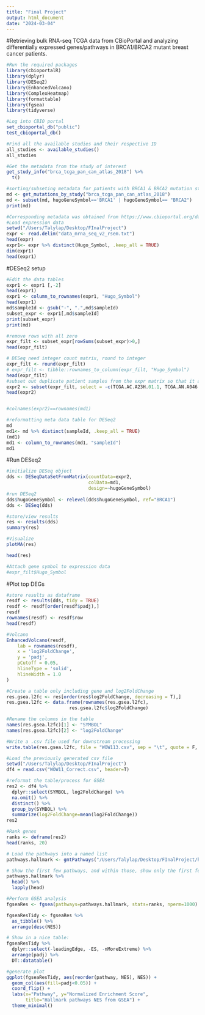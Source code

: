 ```yaml
---
title: "Final Project"
output: html_document
date: "2024-03-04"
---
```

#Retrieving bulk RNA-seq TCGA data from CBioPortal and analyzing differentially expressed genes/pathways in BRCA1/BRCA2 mutant breast cancer patients. 
```r
#Run the required packages 
library(cbioportalR)
library(dplyr)
library(DESeq2)
library(EnhancedVolcano)
library(ComplexHeatmap)
library(formattable)
library(fgsea)
library(tidyverse)
```

```r
#Log into CBIO portal 
set_cbioportal_db("public")
test_cbioportal_db()
```
```r
#Find all the available studies and their respective ID 
all_studies <- available_studies()
all_studies
```

```r
#Get the metadata from the study of interest 
get_study_info("brca_tcga_pan_can_atlas_2018") %>%
  t()
```

```r
#sorting/subseting metadata for patients with BRCA1 & BRCA2 mutation status
md <- get_mutations_by_study("brca_tcga_pan_can_atlas_2018")
md <- subset(md, hugoGeneSymbol=='BRCA1' | hugoGeneSymbol== "BRCA2") 
print(md)
```


```r
#Corresponding metadata was obtained from https://www.cbioportal.org/datasets
#Load expression data
setwd("/Users/Talylap/Desktop/FInalProject")
expr <- read.delim("data_mrna_seq_v2_rsem.txt")
head(expr)
expr1<- expr %>% distinct(Hugo_Symbol, .keep_all = TRUE)
dim(expr1)
head(expr1)
```

#DESeq2 setup
```r
#Edit the data tables
expr1 <- expr1 [,-2]
head(expr1)
expr1 <- column_to_rownames(expr1, "Hugo_Symbol")
head(expr1)
md$sampleId <- gsub("-", ".",md$sampleId)
subset_expr <- expr1[,md$sampleId]
print(subset_expr)
print(md)
```

```r
#remove rows with all zero
expr_filt <- subset_expr[rowSums(subset_expr)>0,]
head(expr_filt)
```

```r
# DESeq need integer count matrix, round to integer
expr_filt <- round(expr_filt)
# expr_filt <- tibble::rownames_to_column(expr_filt, "Hugo_Symbol")
head(expr_filt)
#subset out duplicate patient samples from the expr matrix so that it aligns with meta data
expr2 <- subset(expr_filt, select = -c(TCGA.AC.A23H.01.1, TCGA.AN.A046.01.1, TCGA.AN.A046.01.2, TCGA.C8.A12T.01.1, TCGA.EW.A1PE.01.1))
head(expr2)


#colnames(expr2)==rownames(md1)
```

```r
#reformatting meta data table for DESeq2
md
md1<- md %>% distinct(sampleId, .keep_all = TRUE)
(md1)
md1 <- column_to_rownames(md1, "sampleId")
md1
```

#Run DESeq2
```r
#initialize DESeq object
dds <- DESeqDataSetFromMatrix(countData=expr2, 
                              colData=md1, 
                              design=~hugoGeneSymbol)
#run DESeq2
dds$hugoGeneSymbol <- relevel(dds$hugoGeneSymbol, ref="BRCA1")
dds <- DESeq(dds)

#store/view results
res <- results(dds)
summary(res) 

#Visualize
plotMA(res)
```
```r
head(res)
```
```r
#Attach gene symbol to expression data
#expr_filt$Hugo_Symbol
```

#Plot top DEGs
```r
#store results as dataframe
resdf <- results(dds, tidy = TRUE)
resdf <- resdf[order(resdf$padj),]
resdf
rownames(resdf) <- resdf$row
head(resdf)

#Volcano
EnhancedVolcano(resdf,
    lab = rownames(resdf),
    x = 'log2FoldChange',
    y = 'padj',
    pCutoff = 0.05,
    hlineType = 'solid',
    hlineWidth = 1.0
)
```


```r
#Create a table only including gene and log2FoldChange
res.gsea.l2fc <- res[order(res$log2FoldChange, decreasing = T),]
res.gsea.l2fc <- data.frame(rownames(res.gsea.l2fc),
                       res.gsea.l2fc$log2FoldChange)

#Rename the columns in the table 
names(res.gsea.l2fc)[1] <- "SYMBOL"
names(res.gsea.l2fc)[2] <- "log2FoldChange"

#Write a .csv file used for downstream processing 
write.table(res.gsea.l2fc, file = "WOW113.csv", sep = "\t", quote = F, row.names =F , col.names = T)

```

```r
#Load the previously generated csv file
setwd("/Users/Talylap/Desktop/FInalProject")
df4 = read.csv("WOW11_Correct.csv", header=T)
```

```r
#reformat the table/process for GSEA
res2 <- df4 %>% 
  dplyr::select(SYMBOL, log2FoldChange) %>% 
  na.omit() %>% 
  distinct() %>% 
  group_by(SYMBOL) %>% 
  summarize(log2FoldChange=mean(log2FoldChange))
res2
```

```r
#Rank genes
ranks <- deframe(res2)
head(ranks, 20)
```

```r
# Load the pathways into a named list
pathways.hallmark <- gmtPathways("/Users/Talylap/Desktop/FInalProject/h.all.v2023.2.Hs.symbols.gmt.txt")

# Show the first few pathways, and within those, show only the first few genes. 
pathways.hallmark %>% 
  head() %>% 
  lapply(head)
```

```r
#Perform GSEA analysis
fgseaRes <- fgsea(pathways=pathways.hallmark, stats=ranks, nperm=1000)

fgseaResTidy <- fgseaRes %>%
  as_tibble() %>%
  arrange(desc(NES))

# Show in a nice table:
fgseaResTidy %>% 
  dplyr::select(-leadingEdge, -ES, -nMoreExtreme) %>% 
  arrange(padj) %>% 
  DT::datatable()
```

```r
#generate plot
ggplot(fgseaResTidy, aes(reorder(pathway, NES), NES)) +
  geom_col(aes(fill=padj<0.05)) +
  coord_flip() +
  labs(x="Pathway", y="Normalized Enrichment Score",
       title="Hallmark pathways NES from GSEA") + 
  theme_minimal()
```

